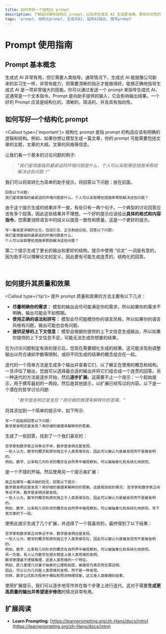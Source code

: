 ```yaml
---
title: 如何写好一个结构化 prompt
description: 了解如何撰写结构化 prompt，以指导生成式 AI 生成更准确、更有针对性的输出。
tags: 'prompt, 结构化prompt, 生成式AI, 指导AI输出, 撰写prompt'
---
```


# Prompt 使用指南

## Prompt 基本概念

生成式 AI 非常有用，但它需要人类指导。通常情况下，生成式 AI 能就像公司新来的实习生一样，非常有能力，但需要清晰的指示才能做得好。能够正确地指导生成式 AI 是一项非常强大的技能。你可以通过发送一个 prompt 来指导生成式 AI，这通常是一个文本指令。Prompt 是向助手提供的输入，它会影响输出结果。一个好的 Prompt 应该是结构化的，清晰的，简洁的，并且具有指向性。

## 如何写好一个结构化 prompt

<Callout type={'important'}>
  结构化 prompt 是指 prompt 的构造应该有明确的逻辑和结构。例如，如果你想让模型生成一篇文章，你的
  prompt 可能需要包括文章的主题，文章的大纲，文章的风格等信息。
</Callout>

让我们看一个基本的讨论问题的例子:

> *"我们星球面临的最紧迫的环境问题是什么，个人可以采取哪些措施来帮助解决这些问题？"*

我们可以将其转化为简单的助手提示，将回答以下问题：放在前面。

```prompt
回答以下问题:
我们星球面临的最紧迫的环境问题是什么，个人可以采取哪些措施来帮助解决这些问题？
```

由于这个提示生成的结果并不一致，有些只有一两个句子。一个典型的讨论回答应该有多个段落，因此这些结果并不理想。一个好的提示应该给出**具体的格式和内容指令**。您需要消除语言中的歧义以提高一致性和质量。这是一个更好的提示。

```prompt
写一篇高度详细的论文，包括引言、正文和结论段，回答以下问题:
我们星球面临的最紧迫的环境问题是什么，
个人可以采取哪些措施来帮助解决这些问题？
```

第二个提示生成了更长的输出和更好的结构。提示中使用 “论文” 一词是有意的，因为助手可以理解论文的定义，因此更有可能生成连贯的、结构化的回答。

<br />

## 如何提升其质量和效果

<Callout type={'tip'}>
  提升 prompt 质量和效果的方法主要有以下几点：

  - **尽量明确你的需求：** 模型的输出会尽可能满足你的需求，所以如果你的需求不明确，输出可能会不如预期。
  - **使用正确的语法和拼写：** 模型会尽可能模仿你的语言风格，所以如果你的语言风格有问题，输出可能也会有问题。
  - **提供足够的上下文信息：** 模型会根据你提供的上下文信息生成输出，所以如果你提供的上下文信息不足，可能无法生成你想要的结果。
</Callout>

在为讨论问题制定有效的提示后，您现在需要细化生成的结果。这可能涉及到调整输出以符合诸如字数等限制，或将不同生成的结果的概念组合在一起。

迭代的一个简单方法是生成多个输出并查看它们，以了解正在使用的概念和结构。一旦评估了输出，您就可以选择最合适的输出并将它们组合成一个连贯的回答。另一种迭代的方法是逐步开始，然后**逐步扩展**。这需要不止一个提示：一个起始提示，用于撰写最初的一两段，然后是其他提示，以扩展已经写过的内容。以下是一个潜在的哲学讨论问题:

> *"数学是发明还是发现？用仔细的推理来解释你的答案。"*

将其添加到一个简单的提示中，如下所示:

```prompt
写一个起始段回答以下问题:
数学是发明还是发现？用仔细的推理来解释你的答案。
```

生成了一些回答，找到了一个我们喜欢的：

```prompt
哲学家和数学家之间争论不休，数学是发明还是发现。
一些人认为，数学的概念和原则独立于人类思维存在，因此可以被认为是被发现而不是被发明的。
例如，数字、比率和几何形状的概念在自然界中被观察到，可以被抽象化和系统化地研究。
```

是一个不错的开端。然后使用另一个提示来扩展：

```prompt
我正在撰写一篇详细的短文，回答以下提示:
数学是发明还是发现？用仔细的推理来解释你的答案。这是我目前的情况: 哲学家和数学家之间争论不休，数学是发明还是发现。
一些人认为，数学的概念和原则独立于人类思维存在，因此可以被认为是被发现而不是被发明的。
例如，数字、比率和几何形状的概念在自然界中被观察到，可以被抽象化和系统化地研究。写下我文章的下一段。
```

使用此提示生成了几个扩展，并选择了一个我喜欢的，最终得到了以下结果：

```prompt
哲学家和数学家之间争论不休，数学是发明还是发现。
一些人认为，数学的概念和原则独立于人类思维存在，因此可以被认为是被发现而不是被发明的。
例如，数字、比率和几何形状的概念在自然界中被观察到，可以被抽象化和系统化地研究。
另一方面，有人认为数学在很大程度上是人类思维的发明。
数学原理基于逻辑推理，这是人类思维的一个特征。
例如，欧几里德几何基于抽象的公理和前提，被接受为真实而无需证明。
因此，可以认为几何是人类思维的发明，而不是一种发现。
同样，数学公式和方程用于模拟和预测物理现象，这又是人类推理的结果。
```

使用扩展提示，我们可以逐步地写作并在每个步骤上进行迭代。这对于需要**生成更高质量的输出并希望逐步修改**的情况非常有用。

## 扩展阅读

- **Learn Prompting**: [https://learnprompting.org/zh-Hans/docs/intro](https://learnprompting.org/zh-Hans/docs/intro)
